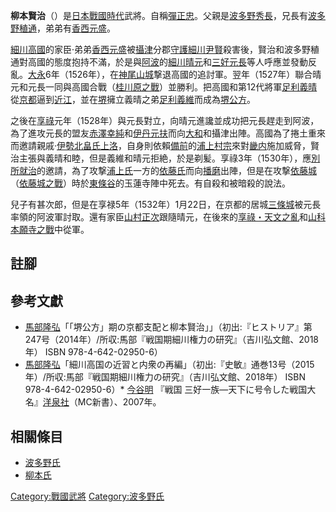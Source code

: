 {{japanese|japanese=柳本 賢治|kana=やなぎもと かたはる|romaji=Yanagimoto Kataharu}}
'''柳本賢治'''（{{bd|？||1530年|8月2日|catIdx=K}}）是[[日本戰國時代|日本戰國時代]]武將。自稱[[彈正忠|彈正忠]]。父親是[[波多野秀長|波多野秀長]]，兄長有[[波多野稙通|波多野稙通]]，弟弟有[[香西元盛|香西元盛]]。

[[細川高國|細川高國]]的家臣‧弟弟[[香西元盛|香西元盛]]被[[攝津國|攝津]]分郡[[守護|守護]][[細川尹賢|細川尹賢]]殺害後，賢治和波多野稙通對高國的態度抱持不滿，於是與[[阿波|阿波]]的[[細川晴元|細川晴元]]和[[三好元長|三好元長]]等人呼應並發動反亂。[[大永|大永]]6年（1526年），在[[神尾山城|神尾山城]]撃退高國的追討軍。翌年（1527年）聯合晴元和元長一同與高國合戰（[[桂川原之戰|桂川原之戰]]）並勝利。把高國和第12代將軍[[足利義晴|足利義晴]]從[[京都|京都]]逼到[[近江國|近江]]，並在[[堺|堺]]擁立義晴之弟[[足利義維|足利義維]]而成為[[堺公方|堺公方]]。

之後在[[享祿|享祿]]元年（1528年）與元長對立，向晴元進讒並成功把元長趕走到阿波，為了進攻元長的盟友[[赤澤幸純|赤澤幸純]]和[[伊丹元扶|伊丹元扶]]而向[[大和國|大和]]和攝津出陣。高國為了捲土重來而邀請親戚‧[[伊勢國|伊勢]][[北畠氏|北畠氏]][[上洛|上洛]]，自身則依賴[[備前|備前]]的[[浦上村宗|浦上村宗]]來對[[畿内|畿内]]施加威脅，賢治主張與義晴和睦，但是義維和晴元拒絶，於是剃髪。享祿3年（1530年），應[[別所就治|別所就治]]的邀請，為了攻撃[[浦上氏|浦上氏]]一方的[[依藤氏|依藤氏]]而向[[播磨|播磨]]出陣，但是在攻撃[[依藤城|依藤城]]（[[依藤城之戰|依藤城之戰]]）時於[[東條谷|東條谷]]的玉蓮寺陣中死去。有自殺和被暗殺的說法。

兒子有甚次郎，但是在享禄5年（1532年）1月22日，在京都的居城[[三條城|三條城]]被元長率領的阿波軍討取。還有家臣[[山村正次|山村正次]]跟隨晴元，在後來的[[享祿・天文之亂|享祿・天文之亂]]和[[山科本願寺之戰|山科本願寺之戰]]中從軍。

== 註腳 ==
{{reflist}}

== 參考文獻 ==
* [[馬部隆弘|馬部隆弘]]「「堺公方」期の京都支配と柳本賢治」」（初出:『ヒストリア』第247号（2014年）/所収:馬部『戦国期細川権力の研究』（吉川弘文館、2018年） ISBN 978-4-642-02950-6）
* [[馬部隆弘|馬部隆弘]]「細川高国の近習と内衆の再編」（初出:『史敏』通巻13号（2015年）/所収:馬部『戦国期細川権力の研究』（吉川弘文館、2018年） ISBN 978-4-642-02950-6）* [[今谷明|今谷明]] 『戦国 三好一族―天下に号令した戦国大名』[[洋泉社|洋泉社]]（MC新書）、2007年。

== 相關條目 ==
*[[波多野氏|波多野氏]]
*[[柳本氏|柳本氏]]

[[Category:戰國武將|Category:戰國武將]]
[[Category:波多野氏|Category:波多野氏]]